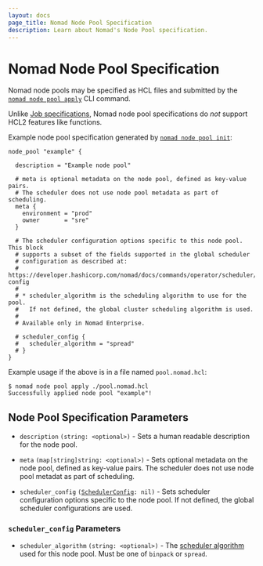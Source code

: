 ```yaml
---
layout: docs
page_title: Nomad Node Pool Specification
description: Learn about Nomad's Node Pool specification.
---
```


# Nomad Node Pool Specification

Nomad node pools may be specified as HCL files and submitted by the [`nomad node
pool apply`][pool-apply] CLI command.

Unlike [Job specifications][jobspecs], Nomad node pool specifications do *not*
support HCL2 features like functions.

Example node pool specification generated by [`nomad node pool
init`][pool-init]:

```hcl
node_pool "example" {

  description = "Example node pool"

  # meta is optional metadata on the node pool, defined as key-value pairs.
  # The scheduler does not use node pool metadata as part of scheduling.
  meta {
    environment = "prod"
    owner       = "sre"
  }

  # The scheduler configuration options specific to this node pool. This block
  # supports a subset of the fields supported in the global scheduler
  # configuration as described at:
  # https://developer.hashicorp.com/nomad/docs/commands/operator/scheduler/set-config
  #
  # * scheduler_algorithm is the scheduling algorithm to use for the pool.
  #   If not defined, the global cluster scheduling algorithm is used.
  #
  # Available only in Nomad Enterprise.

  # scheduler_config {
  #   scheduler_algorithm = "spread"
  # }
}
```

Example usage if the above is in a file named `pool.nomad.hcl`:

```shell-session
$ nomad node pool apply ./pool.nomad.hcl
Successfully applied node pool "example"!
```

## Node Pool Specification Parameters

- `description` `(string: <optional>)` - Sets a human readable description for
  the node pool.

- `meta` `(map[string]string: <optional>)` - Sets optional metadata on the node
  pool, defined as key-value pairs. The scheduler does not use node pool metadat
  as part of scheduling.

- `scheduler_config` <code>([SchedulerConfig][sched-config]: nil)</code> <EnterpriseAlert inline /> -
  Sets scheduler configuration options specific to the node pool. If not
  defined, the global scheduler configurations are used.

### `scheduler_config` Parameters <EnterpriseAlert inline />

- `scheduler_algorithm` `(string: <optional>)` - The [scheduler algorithm][]
  used for this node pool. Must be one of `binpack` or `spread`.

[pool-apply]: /nomad/docs/commands/node-pool/apply
[jobspecs]: /nomad/docs/job-specification
[pool-init]: /nomad/docs/commands/node-pool/init
[sched-config]: #scheduler_config-parameters
[scheduler algorithm]: /nomad/api-docs/operator/scheduler#scheduleralgorithm-1

